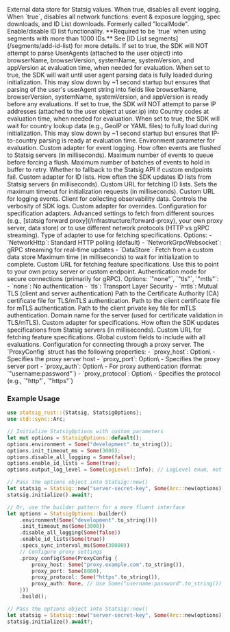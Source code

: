 <Accordion title="StatsigOptions">

<ResponseField name="data_store" type="Option<Arc<dyn DataStoreTrait>>">
  External data store for Statsig values.
</ResponseField>

<ResponseField name="disable_all_logging" type="Option<bool>">
  When true, disables all event logging.
</ResponseField>

<ResponseField name="disable_network" type="Option<bool>">
  When `true`, disables all network functions: event & exposure logging, spec downloads, and ID List downloads. Formerly called "localMode".
</ResponseField>

<ResponseField name="enable_id_lists" type="Option<bool>">
  Enable/disable ID list functionality. **Required to be `true` when using segments with more than 1000 IDs.** See [ID List segments](/segments/add-id-list) for more details.
</ResponseField>

<ResponseField name="disable_user_agent_parsing" type="Option<bool>" default="false">
  If set to true, the SDK will NOT attempt to parse UserAgents (attached to the user object) into browserName, browserVersion, systemName, systemVersion, and appVersion at evaluation time, when needed for evaluation.
</ResponseField>

<ResponseField name="wait_for_user_agent_init" type="Option<bool>" default="false">
  When set to true, the SDK will wait until user agent parsing data is fully loaded during initialization. This may slow down by ~1 second startup but ensures that parsing of the user's userAgent string into fields like browserName, browserVersion, systemName, systemVersion, and appVersion is ready before any evaluations.
</ResponseField>

<ResponseField name="disable_user_country_lookup" type="Option<bool>" default="false">
  If set to true, the SDK will NOT attempt to parse IP addresses (attached to the user object at user.ip) into Country codes at evaluation time, when needed for evaluation.
</ResponseField>

<ResponseField name="wait_for_country_lookup_init" type="Option<bool>" default="false">
  When set to true, the SDK will wait for country lookup data (e.g., GeoIP or YAML files) to fully load during initialization. This may slow down by ~1 second startup but ensures that IP-to-country parsing is ready at evaluation time.
</ResponseField>

<ResponseField name="environment" type="Option<String>">
  Environment parameter for evaluation.
</ResponseField>

<ResponseField name="event_logging_adapter" type="Option<Arc<dyn EventLoggingAdapter>>">
  Custom adapter for event logging.
</ResponseField>

<ResponseField name="event_logging_flush_interval_ms" type="Option<u32>">
  How often events are flushed to Statsig servers (in milliseconds).
</ResponseField>

<ResponseField name="event_logging_max_queue_size" type="Option<u32>">
  Maximum number of events to queue before forcing a flush.
</ResponseField>

<ResponseField name="event_logging_max_pending_batch_queue_size" type="Option<u32>">
  Maximum number of batches of events to hold in buffer to retry.
</ResponseField>

<ResponseField name="fallback_to_statsig_api" type="Option<bool>">
  Whether to fallback to the Statsig API if custom endpoints fail.
</ResponseField>

<ResponseField name="id_lists_adapter" type="Option<Arc<dyn IdListsAdapter>>">
  Custom adapter for ID lists.
</ResponseField>

<ResponseField name="id_lists_sync_interval_ms" type="Option<u32>">
  How often the SDK updates ID lists from Statsig servers (in milliseconds).
</ResponseField>

<ResponseField name="id_lists_url" type="Option<String>">
  Custom URL for fetching ID lists.
</ResponseField>

<ResponseField name="init_timeout_ms" type="Option<u64>">
  Sets the maximum timeout for initialization requests (in milliseconds).
</ResponseField>

<ResponseField name="log_event_url" type="Option<String>">
  Custom URL for logging events.
</ResponseField>

<ResponseField name="observability_client" type="Option<Weak<dyn ObservabilityClient>>">
  Client for collecting observability data.
</ResponseField>

<ResponseField name="output_log_level" type="Option<LogLevel>">
  Controls the verbosity of SDK logs.
</ResponseField>

<ResponseField name="override_adapter" type="Option<Arc<dyn OverrideAdapter>>">
  Custom adapter for overrides.
</ResponseField>

<ResponseField name="spec_adapters_config" type="Option<Vec<SpecAdapterConfig>>">
  Configuration for specification adapters. Advanced settings to fetch from different sources (e.g., [statsig forward proxy](/infrastructure/forward-proxy), your own proxy server, data store) or to use different network protocols (HTTP vs gRPC streaming).
</ResponseField>

<Accordion title="SpecAdapterConfig">
<ResponseField name="adapter_type" type="SpecsAdapterType" required>
  Type of adapter to use for fetching specifications. Options:
  - `NetworkHttp`: Standard HTTP polling (default)
  - `NetworkGrpcWebsocket`: gRPC streaming for real-time updates
  - `DataStore`: Fetch from a custom data store
</ResponseField>

<ResponseField name="init_timeout_ms" type="u64" required>
  Maximum time (in milliseconds) to wait for initialization to complete.
</ResponseField>

<ResponseField name="specs_url" type="Option<String>">
  Custom URL for fetching feature specifications. Use this to point to your own proxy server or custom endpoint.
</ResponseField>

<ResponseField name="authentication_mode" type="Option<String>">
  Authentication mode for secure connections (primarily for gRPC). Options: `"none"`, `"tls"`, `"mtls"`:
  - `none`: No authentication
  - `tls`: Transport Layer Security
  - `mtls`: Mutual TLS (client and server authentication)
</ResponseField>

<ResponseField name="ca_cert_path" type="Option<String>">
  Path to the Certificate Authority (CA) certificate file for TLS/mTLS authentication.
</ResponseField>

<ResponseField name="client_cert_path" type="Option<String>">
  Path to the client certificate file for mTLS authentication.
</ResponseField>

<ResponseField name="client_key_path" type="Option<String>">
  Path to the client private key file for mTLS authentication.
</ResponseField>

<ResponseField name="domain_name" type="Option<String>">
  Domain name for the server (used for certificate validation in TLS/mTLS).
</ResponseField>
</Accordion>

<ResponseField name="specs_adapter" type="Option<Arc<dyn SpecsAdapter>>">
  Custom adapter for specifications.
</ResponseField>

<ResponseField name="specs_sync_interval_ms" type="Option<u32>">
  How often the SDK updates specifications from Statsig servers (in milliseconds).
</ResponseField>

<ResponseField name="specs_url" type="Option<String>">
  Custom URL for fetching feature specifications.
</ResponseField>

<ResponseField name="global_custom_fields" type="Option<HashMap<String, DynamicValue>>">
  Global custom fields to include with all evaluations.
</ResponseField>

<ResponseField name="proxy_config" type="Option<ProxyConfig>">
  Configuration for connecting through a proxy server. The `ProxyConfig` struct has the following properties:
  - `proxy_host`: Option\<String\> - Specifies the proxy server host
  - `proxy_port`: Option\<u16\> - Specifies the proxy server port
  - `proxy_auth`: Option\<String\> - For proxy authentication (format: `"username:password"`)
  - `proxy_protocol`: Option\<String\> - Specifies the protocol (e.g., `"http"`, `"https"`)
</ResponseField>


### Example Usage

```rust
use statsig_rust::{Statsig, StatsigOptions};
use std::sync::Arc;

// Initialize StatsigOptions with custom parameters
let mut options = StatsigOptions::default();
options.environment = Some("development".to_string());
options.init_timeout_ms = Some(3000);
options.disable_all_logging = Some(false);
options.enable_id_lists = Some(true);
options.output_log_level = Some(LogLevel::Info); // LogLevel enum, not a string

// Pass the options object into Statsig::new()
let statsig = Statsig::new("server-secret-key", Some(Arc::new(options)));
statsig.initialize().await?;

// Or, use the builder pattern for a more fluent interface
let options = StatsigOptions::builder()
    .environment(Some("development".to_string()))
    .init_timeout_ms(Some(3000))
    .disable_all_logging(Some(false))
    .enable_id_lists(Some(true))
    .specs_sync_interval_ms(Some(30000))
    // Configure proxy settings
    .proxy_config(Some(ProxyConfig {
        proxy_host: Some("proxy.example.com".to_string()),
        proxy_port: Some(8080),
        proxy_protocol: Some("https".to_string()),
        proxy_auth: None, // Use Some("username:password".to_string()) if authentication is required
    }))
    .build();

// Pass the options object into Statsig::new()
let statsig = Statsig::new("server-secret-key", Some(Arc::new(options)));
statsig.initialize().await?;
```

</Accordion>
